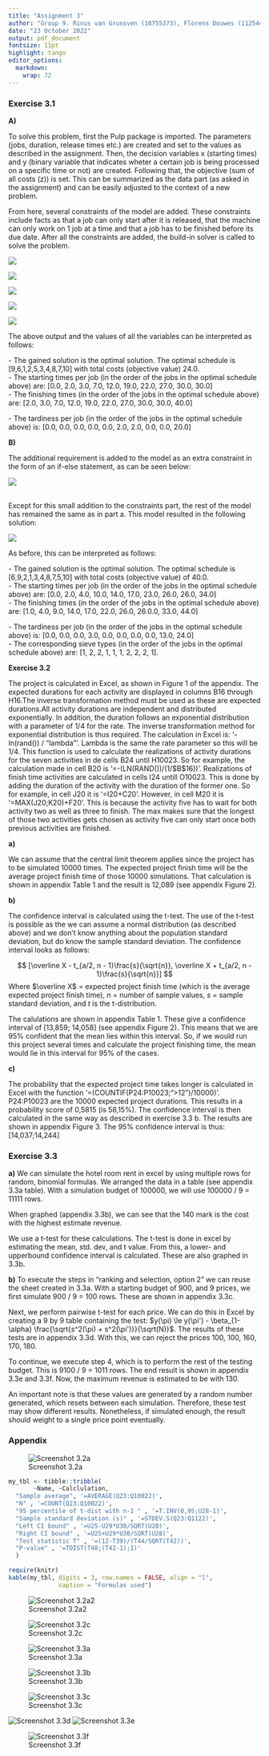 ```yaml
---
title: "Assignment 3"
author: "Group 9. Rinus van Grunsven (10755373), Florens Douwes (11254483), Imad Lotfi (14651610)"
date: "23 October 2022"
output: pdf_document
fontsize: 11pt
highlight: tango
editor_options: 
  markdown: 
    wrap: 72
---
```


### Exercise 3.1

**A)**

To solve this problem, first the Pulp package is imported. The
parameters (jobs, duration, release times etc.) are created and set to
the values as described in the assignment. Then, the decision variables
x (starting times) and y (binary variable that indicates wheter a
certain job is being processed on a specific time or not) are created.
Following that, the objective (sum of all costs (z)) is set. This can be
summarized as the data part (as asked in the assignment) and can be
easily adjusted to the context of a new problem.

From here, several constraints of the model are added. These constraints
include facts as that a job can only start after it is released, that
the machine can only work on 1 job at a time and that a job has to be
finished before its due date. After all the constraints are added, the
build-in solver is called to solve the problem.

![](3_1a.png)

![](3_1a1.png)

![](3_1a2.png)

![](3_1a3.png)

![](3_1a4.png)

The above output and the values of all the variables can be interpreted
as follows:

\- The gained solution is the optimal solution. The optimal schedule is
[9,6,1,2,5,3,4,8,7,10] with total costs (objective value) 24.0.\
- The starting times per job (in the order of the jobs in the optimal
schedule above) are: [0.0, 2.0, 3.0, 7.0, 12.0, 19.0, 22.0, 27.0, 30.0,
30.0] \
- The finishing times (in the order of the jobs in the optimal
schedule above) are: [2.0, 3.0, 7.0, 12.0, 19.0, 22.0, 27.0, 30.0, 30.0,
40.0] 

\- The tardiness per job (in the order of the jobs in the optimal
schedule above) is: [0.0, 0.0, 0.0, 0.0, 0.0, 2.0, 2.0, 0.0, 0.0, 20.0]

**B)**

The additional requirement is added to the model as an extra constraint
in the form of an if-else statement, as can be seen below:

![](3_1b.png)

\
Except for this small addition to the constraints part, the rest of the
model has remained the same as in part a. This model resulted in the following
solution:

![](3_1b1.png)

As before, this can be interpreted as follows:

\- The gained solution is the optimal solution. The optimal schedule is
[6,9,2,1,3,4,8,7,5,10] with total costs (objective value) of 40.0.\
- The starting times per job (in the order of the jobs in the optimal schedule
above) are: [0.0, 2.0, 4.0, 10.0, 14.0, 17.0, 23.0, 26.0, 26.0, 34.0] \
- The finishing times (in the order of the jobs in the optimal schedule above)
are: [1.0, 4.0, 9.0, 14.0, 17.0, 22.0, 26.0, 26.0.0, 33.0, 44.0] 

\- The tardiness per job (in the order of the jobs in the optimal
schedule above) is: [0.0, 0.0, 0.0, 3.0, 0.0, 0.0, 0.0, 0.0, 13.0,
24.0]\
- The corresponding sieve types (in the order of the jobs in the optimal
schedule above) are: [1, 2, 2, 1, 1, 1, 2, 2, 2, 1].\

**Exercise 3.2**

The project is calculated in Excel, as shown in Figure 1 of the
appendix. The expected durations for each activity are displayed in
columns B16 through H16.The inverse transformation method must be used
as these are expected durations.All activity durations are independent
and distributed exponentially. In addition, the duration follows an
exponential distribution with a parameter of 1/4 for the rate. The
inverse transformation method for exponential distribution is thus
required. The calculation in Excel is: '-ln(rand()) / "lambda"'. Lambda
is the same the rate parameter so this will be 1/4. This function is
used to calculate the realizations of activity durations for the seven
activities in de cells B24 until H10023. So for example, the calculation
made in cell B20 is '=-(LN(RAND())/(1/\$B\$16))'. Realizations of finish
time activities are calculated in cells I24 untill O10023. This is done
by adding the duration of the activity with the duration of the former
one. So for example, in cell J20 it is '=I20+C20'. However, in cell M20
it is '=MAX(J20;K20)+F20'. This is because the activity five has to wait
for both activity two as well as three to finish. The max makes sure
that the longest of those two activities gets chosen as activity five
can only start once both previous activities are finished.

**a)**

We can assume that the central limit theorem applies since the project
has to be simulated 10000 times. The expected project finish time will
be the average project finish time of those 10000 simulations. That
calculation is shown in appendix Table 1 and the result is 12,089 (see
appendix Figure 2).

**b)**

The confidence interval is calculated using the t-test. The use of the
t-test is possible as the we can assume a normal distribution (as
described above) and we don't know anything about the population
standard deviation, but do know the sample standard deviation. The
confidence interval looks as follows:

$$
[\overline X - t_{a/2, n - 1}\frac{s}{\sqrt{n}}, \overline X + t_{a/2, n - 1}\frac{s}{\sqrt{n}}]
$$ Where $\overline X$ = expected project finish time (which is the
average expected project finish time), $n$ = number of sample values,
$s$ = sample standard deviation, and $t$ is the t-distribution.

The calulations are shown in appendix Table 1. These give a confidence
interval of [13,859; 14,058] (see appendix Figure 2). This means that we
are 95% confident that the mean lies within this interval. So, if we
would run this project several times and calculate the project finishing
time, the mean would lie in this interval for 95% of the cases.

**c)**

The probability that the expected project time takes longer is
calculated in Excel with the function
'=(COUNTIF(P24:P10023;"\>12")/10000)'. P24:P10023 are the 10000 expected
project durations. This results in a probability score of 0,5815 (is
58,15%). The confidence interval is then calculated in the same way as
described in exercise 3.3 b. The results are shown in appendix Figure 3.
The 95% confidence interval is thus: [14,037;14,244]

<!-- We start with the following null-hypothesis and alternative hypothesis: -->

<!-- $$ -->

<!-- H_0: \text{expected project duration} \le 12 -->

<!-- $$ -->

<!-- $$ -->

<!-- H_0: \text{expected project duration} > 12 -->

<!-- $$ -->

<!-- Then, we can use a t-test. We are going to use a t-test since we concluded in question a) that the central limit theorem applies and the standard deviation is unknown (see slide 22, lecture 2). -->

<!-- The probability that an expected project time is calculated using the test statistic T: -->

<!-- $$ -->

<!-- T = \frac{\overline X - \mu}{\frac{s}{\sqrt{n}}} -->

<!-- $$ -->

<!-- Where $\overline X$ = expected project finish time, $\mu$ = is the average expected project finish time, $s$ = the sample standard deviation, and $n$ = number of sample values.  -->

<!-- Excel's calculation is shown in appendix Table 1. The T-value is then used to calculate the p-value (see appendix Table 1).The p-value is 0,362 and the confidence interval is [11,883; 12,076]. Since the p-value is not lower than 0,05, we conclude that there is not enough statistical evidence to reject $H_0$. This can also be checked by looking at the interval. 12 lies within that interval which also means that we can not reject $H_0$.  -->

### Exercise 3.3

**a)** We can simulate the hotel room rent in excel by using multiple
rows for random, binomial formulas. We arranged the data in a table (see
appendix 3.3a table). With a simulation budget of 100000, we will use
100000 / 9 = 11111 rows.

When graphed (appendix 3.3b), we can see that the 140 mark is the cost
with the highest estimate revenue.

We use a t-test for these calculations. The t-test is done in excel by
estimating the mean, std. dev, and t value. From this, a lower- and
upperbound confidence interval is calculated. These are also graphed in
3.3b.

**b)** To execute the steps in "ranking and selection, option 2" we can
reuse the sheet created in 3.3a. With a starting budget of 900, and 9
prices, we first simulate 900 / 9 = 100 rows. These are shown in
appendix 3.3c.

Next, we perform pairwise t-test for each price. We can do this in Excel
by creating a 9 by 9 table containing the test:
$y(\pi) \le y(\pi') - \beta_{1-\alpha} \frac{\sqrt{s^2(\pi) + s^2(\pi')}}{\sqrt(N)}$.
The results of these tests are in appendix 3.3d. With this, we can
reject the prices 100, 100, 160, 170, 180.

To continue, we execute step 4, which is to perform the rest of the
testing budget. This is 9100 / 9 = 1011 rows. The end result is shown in
appendix 3.3e and 3.3f. Now, the maximum revenue is estimated to be with
130.

An important note is that these values are generated by a random number
generated, which resets between each simulation. Therefore, these test
may show different results. Nonetheless, if simulated enough, the result
should weight to a single price point eventually.

### Appendix

![Screenshot 3.2a](./exercise3,2a1.png)

```r
my_tbl <- tibble::tribble(
       ~Name, ~Calclulation,
  "Sample average", '=AVERAGE(Q23:Q10022)',
  "N" , '=COUNT(Q23:Q10022)',
  "95 percentile of t-dist with n-1 " , '=T.INV(0,95;U28-1)',
  "Sample standard deviation (s)" , '=STDEV.S(Q23:Q1122)',
  "Left CI bound" , '=U25-U29*U30/SQRT(U28)',
  "Right CI bound" , '=U25+U29*U30/SQRT(U28)',
  "Test statistic T" , '=(12-T39)/(T44/SQRT(T42))',
  "P-value" , '=TDIST(T48;(T42-1);1)'
  )

require(knitr)
kable(my_tbl, digits = 3, row.names = FALSE, align = "l",
              caption = "Formulas used")
```

![Screenshot 3.2a2](./exercise3,2a2.png)

![Screenshot 3.2c](./exercise3,2c.png)

![Screenshot 3.3a](./3.3a-table.png)

![Screenshot 3.3b](./3.3a-graph.png)

![Screenshot 3.3c](./3.3b-table.png)

![Screenshot 3.3d](./3.3b-test.png) ![Screenshot
3.3e](./3.3b-complete.png)

![Screenshot 3.3f](./3.3b-graph.png)
